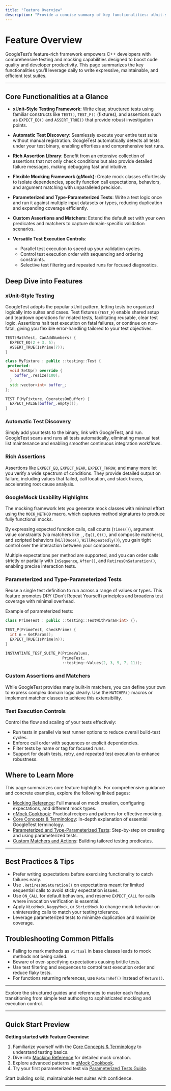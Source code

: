 ```yaml
---
title: "Feature Overview"
description: "Provide a concise summary of key functionalities: xUnit-style testing, auto test discovery, rich assertions, flexible mocking, parameterized and type-parameterized tests, custom assertions, and versatile test execution controls (e.g., parallelism, ordering). Direct users to where these are explored in more detail."
---
```


# Feature Overview

GoogleTest’s feature-rich framework empowers C++ developers with comprehensive testing and mocking capabilities designed to boost code quality and developer productivity. This page summarizes the key functionalities you’ll leverage daily to write expressive, maintainable, and efficient test suites.

---

## Core Functionalities at a Glance

- **xUnit-Style Testing Framework**: Write clear, structured tests using familiar constructs like `TEST()`, `TEST_F()` (fixtures), and assertions such as `EXPECT_EQ()` and `ASSERT_TRUE()` that provide robust investigation points.

- **Automatic Test Discovery**: Seamlessly execute your entire test suite without manual registration. GoogleTest automatically detects all tests under your test binary, enabling effortless and comprehensive test runs.

- **Rich Assertion Library**: Benefit from an extensive collection of assertions that not only check conditions but also provide detailed failure messages, making debugging fast and intuitive.

- **Flexible Mocking Framework (gMock)**: Create mock classes effortlessly to isolate dependencies, specify function call expectations, behaviors, and argument matching with unparalleled precision.

- **Parameterized and Type-Parameterized Tests**: Write a test logic once and run it against multiple input datasets or types, reducing duplication and expanding coverage efficiently.

- **Custom Assertions and Matchers**: Extend the default set with your own predicates and matchers to capture domain-specific validation scenarios.

- **Versatile Test Execution Controls**:
  - Parallel test execution to speed up your validation cycles.
  - Control test execution order with sequencing and ordering constraints.
  - Selective test filtering and repeated runs for focused diagnostics.


## Deep Dive into Features

### xUnit-Style Testing

GoogleTest adopts the popular xUnit pattern, letting tests be organized logically into suites and cases. Test fixtures (`TEST_F`) enable shared setup and teardown operations for related tests, facilitating reusable, clear test logic. Assertions halt test execution on fatal failures, or continue on non-fatal, giving you flexible error-handling tailored to your test objectives.

```cpp
TEST(MathTest, CanAddNumbers) {
  EXPECT_EQ(2 + 3, 5);
  ASSERT_TRUE(IsPrime(7));
}

class MyFixture : public ::testing::Test {
 protected:
  void SetUp() override {
    buffer_.resize(100);
  }
  std::vector<int> buffer_;
};

TEST_F(MyFixture, OperatesOnBuffer) {
  EXPECT_FALSE(buffer_.empty());
}
```

### Automatic Test Discovery

Simply add your tests to the binary, link with GoogleTest, and run. GoogleTest scans and runs all tests automatically, eliminating manual test list maintenance and enabling smoother continuous integration workflows.

### Rich Assertions

Assertions like `EXPECT_EQ`, `EXPECT_NEAR`, `EXPECT_THROW`, and many more let you verify a wide spectrum of conditions. They provide detailed output on failure, including values that failed, call location, and stack traces, accelerating root cause analysis.

### GoogleMock Usability Highlights

The mocking framework lets you generate mock classes with minimal effort using the `MOCK_METHOD` macro, which captures method signatures to produce fully functional mocks.

By expressing expected function calls, call counts (`Times()`), argument value constraints (via matchers like `_`, `Eq()`, `Gt()`, and composite matchers), and scripted behaviors (`WillOnce()`, `WillRepeatedly()`), you gain tight control over the interaction between your components.

Multiple expectations per method are supported, and you can order calls strictly or partially with `InSequence`, `After()`, and `RetiresOnSaturation()`, enabling precise interaction tests.

### Parameterized and Type-Parameterized Tests

Reuse a single test definition to run across a range of values or types. This feature promotes DRY (Don't Repeat Yourself) principles and broadens test coverage with minimal overhead.

Example of parameterized tests:

```cpp
class PrimeTest : public ::testing::TestWithParam<int> {};

TEST_P(PrimeTest, CheckPrime) {
  int n = GetParam();
  EXPECT_TRUE(IsPrime(n));
}

INSTANTIATE_TEST_SUITE_P(PrimeValues,
                         PrimeTest,
                         ::testing::Values(2, 3, 5, 7, 11));
```

### Custom Assertions and Matchers

While GoogleTest provides many built-in matchers, you can define your own to express complex domain logic clearly. Use the `MATCHER()` macros or implement matcher classes to achieve this extensibility.

### Test Execution Controls

Control the flow and scaling of your tests effectively:

- Run tests in parallel via test runner options to reduce overall build-test cycles.
- Enforce call order with sequences or explicit dependencies.
- Filter tests by name or tag for focused runs.
- Support for death tests, retry, and repeated test execution to enhance robustness.


## Where to Learn More

This page summarizes core feature highlights. For comprehensive guidance and concrete examples, explore the following linked pages:

- [Mocking Reference](/docs/reference/mocking.md): Full manual on mock creation, configuring expectations, and different mock types.
- [gMock Cookbook](/docs/gmock_cook_book.md): Practical recipes and patterns for effective mocking.
- [Core Concepts & Terminology](/overview/intro-core-concepts/core-terminology): In-depth explanation of essential GoogleTest terminology.
- [Parameterized and Type-Parameterized Tests](/guides/advanced-usage-patterns/parameterized-and-type-tests): Step-by-step on creating and using parameterized tests.
- [Custom Matchers and Actions](/guides/advanced-usage-patterns/custom-matchers-actions): Building tailored testing predicates.

---

## Best Practices & Tips

- Prefer writing expectations before exercising functionality to catch failures early.
- Use `.RetiresOnSaturation()` on expectations meant for limited sequential calls to avoid sticky expectation issues.
- Use `ON_CALL` for default behaviors, and reserve `EXPECT_CALL` for calls where invocation verification is essential.
- Apply `NiceMock`, `NaggyMock`, or `StrictMock` to change mock behavior on uninteresting calls to match your testing tolerance.
- Leverage parameterized tests to minimize duplication and maximize coverage.

## Troubleshooting Common Pitfalls

- Failing to mark methods as `virtual` in base classes leads to mock methods not being called.
- Beware of over-specifying expectations causing brittle tests.
- Use test filtering and sequences to control test execution order and reduce flaky tests.
- For functions returning references, use `ReturnRef()` instead of `Return()`.

---

Explore the structured guides and references to master each feature, transitioning from simple test authoring to sophisticated mocking and execution control.

---

## Quick Start Preview

**Getting started with Feature Overview:**

1. Familiarize yourself with the [Core Concepts & Terminology](/overview/intro-core-concepts/core-terminology) to understand testing basics.
2. Dive into [Mocking Reference](/docs/reference/mocking.md) for detailed mock creation.
3. Explore advanced patterns in [gMock Cookbook](/docs/gmock_cook_book.md).
4. Try your first parameterized test via [Parameterized Tests Guide](/guides/advanced-usage-patterns/parameterized-and-type-tests).

Start building solid, maintainable test suites with confidence.

---